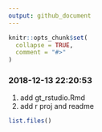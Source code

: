 ```yaml
---
output: github_document
---
```


<!-- README.md is generated from README.Rmd. Please edit that file -->

```r
knitr::opts_chunk$set(
  collapse = TRUE,
  comment = "#>"
)
```

### 2018-12-13 22:20:53

1. add gt_rstudio.Rmd
1. add r proj and readme

```r
list.files()
```

